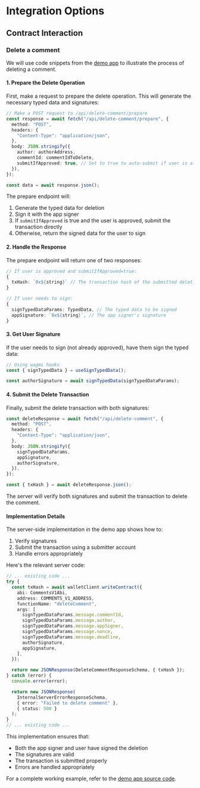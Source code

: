 # Integration Options

## Contract Interaction

### Delete a comment

We will use code snippets from the [demo app](https://github.com/ecp-eth/comments-monorepo/tree/main/apps/demo) to illustrate the process of deleting a comment.

#### 1. Prepare the Delete Operation

First, make a request to prepare the delete operation. This will generate the necessary typed data and signatures:

```typescript
// Make a POST request to /api/delete-comment/prepare
const response = await fetch("/api/delete-comment/prepare", {
  method: "POST",
  headers: {
    "Content-Type": "application/json",
  },
  body: JSON.stringify({
    author: authorAddress,
    commentId: commentIdToDelete,
    submitIfApproved: true, // Set to true to auto-submit if user is already approved
  }),
});

const data = await response.json();
```

The prepare endpoint will:

1. Generate the typed data for deletion
2. Sign it with the app signer
3. If `submitIfApproved` is true and the user is approved, submit the transaction directly
4. Otherwise, return the signed data for the user to sign

#### 2. Handle the Response

The prepare endpoint will return one of two responses:

```typescript
// If user is approved and submitIfApproved=true:
{
  txHash: `0x${string}` // The transaction hash of the submitted deletion
}

// If user needs to sign:
{
  signTypedDataParams: TypedData, // The typed data to be signed
  appSignature: `0x${string}`, // The app signer's signature
}
```

#### 3. Get User Signature

If the user needs to sign (not already approved), have them sign the typed data:

```typescript
// Using wagmi hooks
const { signTypedData } = useSignTypedData();

const authorSignature = await signTypedData(signTypedDataParams);
```

#### 4. Submit the Delete Transaction

Finally, submit the delete transaction with both signatures:

```typescript
const deleteResponse = await fetch("/api/delete-comment", {
  method: "POST",
  headers: {
    "Content-Type": "application/json",
  },
  body: JSON.stringify({
    signTypedDataParams,
    appSignature,
    authorSignature,
  }),
});

const { txHash } = await deleteResponse.json();
```

The server will verify both signatures and submit the transaction to delete the comment.

#### Implementation Details

The server-side implementation in the demo app shows how to:

1. Verify signatures
2. Submit the transaction using a submitter account
3. Handle errors appropriately

Here's the relevant server code:

```typescript:apps/demo/src/app/api/delete-comment/route.ts
// ... existing code ...
try {
  const txHash = await walletClient.writeContract({
    abi: CommentsV1Abi,
    address: COMMENTS_V1_ADDRESS,
    functionName: "deleteComment",
    args: [
      signTypedDataParams.message.commentId,
      signTypedDataParams.message.author,
      signTypedDataParams.message.appSigner,
      signTypedDataParams.message.nonce,
      signTypedDataParams.message.deadline,
      authorSignature,
      appSignature,
    ],
  });

  return new JSONResponse(DeleteCommentResponseSchema, { txHash });
} catch (error) {
  console.error(error);

  return new JSONResponse(
    InternalServerErrorResponseSchema,
    { error: "Failed to delete comment" },
    { status: 500 }
  );
}
// ... existing code ...
```

This implementation ensures that:

- Both the app signer and user have signed the deletion
- The signatures are valid
- The transaction is submitted properly
- Errors are handled appropriately

For a complete working example, refer to the [demo app source code](https://github.com/ecp-eth/comments-monorepo/tree/main/apps/demo).

